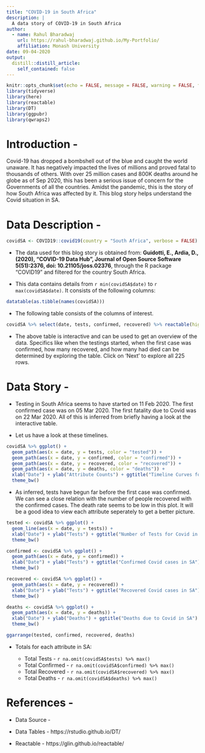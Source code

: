 ---
title: "COVID-19 in South Africa"
description: |
  A data story of COVID-19 in South Africa
author:
  - name: Rahul Bharadwaj
    url: https://rahul-bharadwaj.github.io/My-Portfolio/
    affiliation: Monash University
date: 09-04-2020
output:
  distill::distill_article:
    self_contained: false
---

```{r setup, include=FALSE}
knitr::opts_chunk$set(echo = FALSE, message = FALSE, warning = FALSE, fig.align = "center")
library(tidyverse)
library(here)
library(reactable)
library(DT)
library(ggpubr)
library(qwraps2)
```

# **Introduction -**

Covid-19 has dropped a bombshell out of the blue and caught the world unaware. It has negatively impacted the lives of millions and proved fatal to thousands of others. With over 25 million cases and 800K deaths around he globe as of Sep 2020, this has been a serious issue of concern for the Governments of all the countries. Amidst the pandemic, this is the story of how South Africa was affected by it. This blog story helps understand the Covid situation in SA.

# **Data Description -**

```{r ReadData}
covidSA <- COVID19::covid19(country = "South Africa", verbose = FALSE)
```

* The data used for this blog story is obtained from: **Guidotti, E., Ardia, D., (2020), "COVID-19 Data Hub", Journal of Open Source Software 5(51):2376, doi: 10.21105/joss.02376**, through the R package "COVID19" and filtered for the country South Africa.

* This data contains details from `r min(covidSA$date)` to `r max(covidSA$date)`. It consists of the following columns:

```{r columns}
datatable(as.tibble(names(covidSA)))
```

* The following table consists of the columns of interest.

```{r wrangling}
covidSA %>% select(date, tests, confirmed, recovered) %>% reactable(highlight = TRUE)
```

* The above table is interactive and can be used to get an overview of the data. Specifics like when the testings started, when the first case was confirmed, how many recovered, and how many had died can be determined by exploring the table. Click on 'Next' to explore all 225 rows.

# **Data Story -**

* Testing in South Africa seems to have started on 11 Feb 2020. The first confirmed case was on 05 Mar 2020. The first fatality due to Covid was on 22 Mar 2020. All of this is inferred from briefly having a look at the interactive table.

* Let us have a look at these timelines.

```{r plot1, fig.cap='Covid Timeline in South Africa'}
covidSA %>% ggplot() +
  geom_path(aes(x = date, y = tests, color = "tested")) +
  geom_path(aes(x = date, y = confirmed, color = "confirmed")) +
  geom_path(aes(x = date, y = recovered, color = "recovered")) +
  geom_path(aes(x = date, y = deaths, color = "deaths")) +
  xlab("Date") + ylab("Attribute Counts") + ggtitle("Timeline Curves for Covid in SA") +
  theme_bw()
```

* As inferred, tests have begun far before the first case was confirmed. We can see a close relation with the number of people recovered with the confirmed cases. The death rate seems to be low in this plot. It will be a good idea to view each attribute seperately to get a better picture.

```{r plot2, fig.cap='Comparing Tests, Cases, Recoveries, and Deaths'}
tested <- covidSA %>% ggplot() +
  geom_line(aes(x = date, y = tests)) +
  xlab("Date") + ylab("Tests") + ggtitle("Number of Tests for Covid in SA") +
  theme_bw()

confirmed <- covidSA %>% ggplot() +
  geom_path(aes(x = date, y = confirmed)) +
  xlab("Date") + ylab("Tests") + ggtitle("Confirmed Covid cases in SA") +
  theme_bw()

recovered <- covidSA %>% ggplot() +
  geom_path(aes(x = date, y = recovered)) +
  xlab("Date") + ylab("Tests") + ggtitle("Recovered Covid cases in SA") +
  theme_bw()

deaths <- covidSA %>% ggplot() +
  geom_path(aes(x = date, y = deaths)) +
  xlab("Date") + ylab("Deaths") + ggtitle("Deaths due to Covid in SA") +
  theme_bw()

ggarrange(tested, confirmed, recovered, deaths)
```
* Totals for each attribute in SA:

  + Total Tests - `r na.omit(covidSA$tests) %>% max()`
  + Total Confirmed - `r na.omit(covidSA$confirmed) %>% max()`
  + Total Recovered - `r na.omit(covidSA$recovered) %>% max()`
  + Total Deaths - `r na.omit(covidSA$deaths) %>% max()`



# **References -**

* Data Source - 

* Data Tables - https://rstudio.github.io/DT/

* Reactable - https://glin.github.io/reactable/